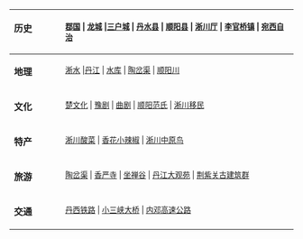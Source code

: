 {|style="background:#f7f7f7;"
|-
! align="left" style="vertical-align: top;" width=75| '''历史'''
| align="left" style="vertical-align: top;" | <small> [[鄀国]] | [[龙城_(淅川县)|龙城]] |[[三户城 (河南省)|三户城]] | [[丹水县]] |  [[顺阳县]] |  [[淅川厅]] | [[李官桥镇]] | [[宛西自治]] </small>
|-
! align="left" style="vertical-align: top;" | '''地理'''
| align="left" style="vertical-align: top;" | <small>[[淅水]] |[[丹江]] | [[丹江口水库|水库]]   | [[陶岔渠]]  | [[顺阳川]]</small>
|- align="center"
! align="left" style="vertical-align: top;" | '''文化'''
|align="left" style="vertical-align: top;" | <small>[[楚文化]] | [[豫剧]] | [[曲剧]] | [[顺阳范氏]] | [[淅川移民]]</small>
|- align=center
|align=left style="vertical-align: top;" | '''特产'''
|align=left style="vertical-align: top;" | <small>[[淅川酸菜]] | [[香花小辣椒]] | [[淅川中原鸟]] </small>
|- align="center"
|align="left" style="vertical-align: top;" | '''旅游'''
| align="left" style="vertical-align: top;" | <small>[[陶岔渠]] | [[香严寺 (淅川县)|香严寺]] | [[坐禅谷]] | [[丹江大观苑]] | [[荆紫关古建筑群]]</small>
|- align=center
|align=left style="vertical-align: top;" | '''交通'''
|align=left style="vertical-align: top;" | <small>[[丹西铁路]] | [[小三峡大桥]] | [[内邓高速公路]] </small>
|}